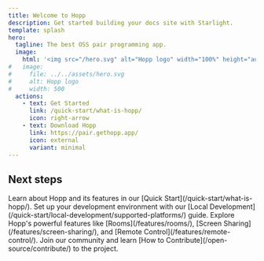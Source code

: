 ```yaml
---
title: Welcome to Hopp
description: Get started building your docs site with Starlight.
template: splash
hero:
  tagline: The best OSS pair programming app.
  image:
    html: '<img src="/hero.svg" alt="Hopp logo" width="100%" height="auto" />'
#   image:
#     file: ../../assets/hero.svg
#     alt: Hopp logo
#     width: 500
  actions:
    - text: Get Started
      link: /quick-start/what-is-hopp/
      icon: right-arrow
    - text: Download Hopp
      link: https://pair.gethopp.app/
      icon: external
      variant: minimal
---
```



## Next steps

<CardGrid stagger>
	<Card title="Introduction" icon="rocket">
		Learn about Hopp and its features in our [Quick Start](/quick-start/what-is-hopp/).
	</Card>
	<Card title="Get Started" icon="laptop">
		Set up your development environment with our [Local Development](/quick-start/local-development/supported-platforms/) guide.
	</Card>
	<Card title="Features" icon="star">
		Explore Hopp's powerful features like [Rooms](/features/rooms/), [Screen Sharing](/features/screen-sharing/), and [Remote Control](/features/remote-control/).
	</Card>
	<Card title="Contribute" icon="github">
		Join our community and learn [How to Contribute](/open-source/contribute/) to the project.
	</Card>
</CardGrid>

